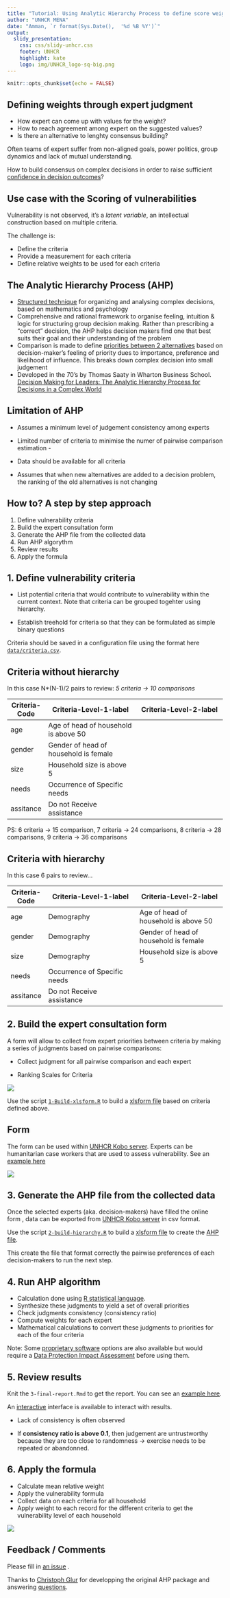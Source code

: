 ```yaml
---
title: "Tutorial: Using Analytic Hierarchy Process to define score weights"
author: "UNHCR MENA"
date: "Amman, `r format(Sys.Date(),  '%d %B %Y')`"
output: 
  slidy_presentation: 
    css: css/slidy-unhcr.css
    footer: UNHCR
    highlight: kate
    logo: img/UNHCR_logo-sq-big.png
---
```


```r
knitr::opts_chunk$set(echo = FALSE)
```


## Defining weights through expert judgment 
- How expert can come up with values for the weight? 
- How to reach agreement among expert on the suggested values? 
- Is there an alternative to lenghty consensus building? 

Often teams of expert suffer from non-aligned goals, power politics, group dynamics and lack of mutual understanding.

How to build consensus on complex decisions in order to raise sufficient [confidence in decision outcomes](https://www.youtube.com/watch?v=WRKfl4owWKc)?

## Use case with the Scoring of vulnerabilities 

Vulnerability is not observed, it's a _latent variable_, an intellectual construction based on multiple criteria. 

The challenge is: 

- Define the criteria
- Provide a measurement for each criteria
- Define relative weights to be used for each criteria 

## The Analytic Hierarchy Process (AHP)
- [Structured technique](https://en.wikipedia.org/wiki/Analytic_hierarchy_process) for organizing and analysing complex decisions, based on mathematics and psychology 
- Comprehensive and rational framework to organise feeling, intuition & logic for structuring group decision making. Rather than prescribing a "correct" decision, the AHP helps decision makers find one that best suits their goal and their understanding of the problem 
- Comparison is made to define [priorities between 2 alternatives](http://people.revoledu.com/kardi/tutorial/AHP/Priority%20Vector.htm) based on decision-maker’s feeling of priority dues to importance, preference and likelihood of influence. This breaks down complex decision into small judgement 
- Developed in the 70’s by Thomas Saaty in Wharton Business School. [Decision Making for Leaders: The Analytic Hierarchy Process for Decisions in a Complex World](https://books.google.jo/books?id=c8KqSWPFwIUC&lpg=PA1&dq=inauthor%3A%22Thomas%20L.%20Saaty%22&pg=PA1#v=onepage&q&f=false)

## Limitation of AHP 

- Assumes a minimum level of judgement consistency among experts

- Limited number of criteria to minimise the numer of pairwise comparison estimation -  

- Data should be available for all criteria

- Assumes that when new alternatives are added to a decision problem, the ranking of the old alternatives is not changing 


## How to? A step by step approach

1. Define vulnerability criteria
2. Build the expert consultation form
3. Generate the AHP file from the collected data
4. Run AHP algorythm
5. Review results
6. Apply the formula



## 1. Define vulnerability criteria

- List potential criteria that would contribute to vulnerability within the current context. Note that criteria can be grouped togehter using hierarchy. 

- Establish treehold for criteria so that they can be formulated as simple binary questions

Criteria should be saved in a configuration file using the format here [```data/criteria.csv```](https://github.com/unhcr-mena/analytic-hierarchy-process/blob/gh-pages/data/criteria.csv).

## Criteria without hierarchy

In this case N*(N-1)/2 pairs to review: _5 criteria -> 10 comparisons_ 

__Criteria-Code__ | __Criteria-Level-1-label__                 | __Criteria-Level-2-label__
------------- | ---------------------------------------| -------------------------------------
age           | Age of head of household is above 50   |
gender        | Gender of head of household is female  |
size          | Household size is above 5              |
needs         | Occurrence of Specific needs           |
assitance     | Do not Receive assistance              |

PS: 6 criteria -> 15 comparison, 7 criteria -> 24 comparisons, 8 criteria -> 28 comparisons, 9 criteria -> 36 comparisons

## Criteria with hierarchy

In this case 6 pairs to review... 

__Criteria-Code__ | __Criteria-Level-1-label__                 | __Criteria-Level-2-label__
------------- | ---------------------------------------| -------------------------------------
age           |  Demography                            |Age of head of household is above 50 
gender        |  Demography                            |Gender of head of household is female
size          |  Demography                            |Household size is above 5 
needs         | Occurrence of Specific needs           |
assitance     | Do not Receive assistance              |

## 2. Build the expert consultation form

A form will allow to collect from expert priorities between criteria by making a series of judgments based on pairwise comparisons:  

- Collect judgment for all pairwise comparison and each expert 

- Ranking Scales for Criteria 

![](graphics/importance.png)

Use the script [```1-Build-xlsform.R```](https://github.com/unhcr-mena/analytic-hierarchy-process/blob/gh-pages/code/1-Build-xlsform.R) to build a [xlsform file](http://xlsform.org) based on criteria defined above.

## Form
The form can be used within [UNHCR Kobo server](httpp://kobo.unhcr.org). Experts can be humanitarian case workers that are used to assess vulnerability. 
See an [example here](https://enketo.unhcr.org/x/#YpFx)

![](graphics/screenshot.jpg)

## 3. Generate the AHP file from the collected data

Once the selected experts (aka. decision-makers) have filled the online form , data can be exported from [UNHCR Kobo server](httpp://kobo.unhcr.org) in csv format.

Use the script [```2-build-hierarchy.R```](https://github.com/unhcr-mena/analytic-hierarchy-process/blob/gh-pages/code/2-build-hierarchy.R) to build a [xlsform file](http://xlsform.org) to create the [AHP file](https://cran.r-project.org/web/packages/ahp/vignettes/file-format.html).

This create the file that format correctly the pairwise preferences of each decision-makers to run the next step.


## 4.  Run AHP algorithm
- Calculation done using [R statistical language](https://rpubs.com/gluc/ahp). 
- Synthesize these judgments to yield a set of overall priorities
- Check judgments consistency (consistency ratio)
- Compute weights for each expert
- Mathematical calculations to convert these judgments to priorities for each of the four criteria

Note: Some [proprietary software](https://en.slideshare.net/TransparentChoice/presentations) options are also available but would require a [Data Protection Impact Assessment](http://www.refworld.org/pdfid/55643c1d4.pdf#page=28) before using them.

## 5. Review results

Knit the ```3-final-report.Rmd``` to get the report. You can see an [example here](code/3-final-report.html).

An [interactive](https://shinyus.ipub.com/ahp/inst/gui/shiny/) interface is available to interact with results.

- Lack of consistency is often observed 

- If __consistency ratio is above 0.1__, then judgement are untrustworthy because they are too close to randomness -> exercise needs to be repeated or abandonned.

## 6. Apply the formula
- Calculate mean relative weight
- Apply the vulnerability formula
- Collect data on each criteria for all household
- Apply weight to each record for the different criteria to get the vulnerability level of each household 

![](graphics/score.jpg)
 
## Feedback / Comments
 
Please fill in [an issue](https://github.com/unhcr-mena/analytic-hierarchy-process/issues) .

Thanks to [Christoph Glur](https://github.com/gluc/) for developping the original AHP package and answering [questions](https://github.com/gluc/ahp/issues/17).


